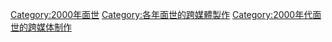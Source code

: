 [[Category:2000年面世|Category:2000年面世]]
[[Category:各年面世的跨媒體製作|Category:各年面世的跨媒體製作]]
[[Category:2000年代面世的跨媒体制作|Category:2000年代面世的跨媒体制作]]